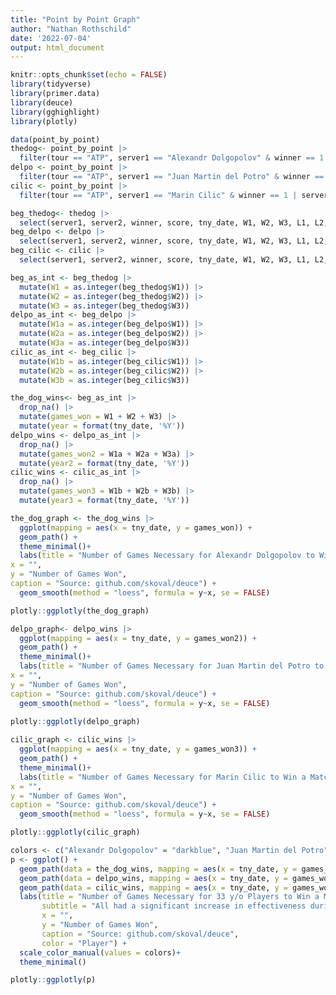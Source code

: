 ```yaml
---
title: "Point by Point Graph"
author: "Nathan Rothschild"
date: '2022-07-04'
output: html_document
---
```


```r
knitr::opts_chunk$set(echo = FALSE)
library(tidyverse)
library(primer.data)
library(deuce)
library(gghighlight)
library(plotly)
```

```r
data(point_by_point)
thedog<- point_by_point |> 
  filter(tour == "ATP", server1 == "Alexandr Dolgopolov" & winner == 1 | server2 == "Alexandr Dolgopolov" & winner == 2, draw == "Main")
delpo <- point_by_point |> 
  filter(tour == "ATP", server1 == "Juan Martin del Potro" & winner == 1 | server2 == "Juan Martin del Potro" & winner == 2, draw == "Main")
cilic <- point_by_point |> 
  filter(tour == "ATP", server1 == "Marin Cilic" & winner == 1 | server2 == "Marin Cilic" & winner == 2, draw == "Main")
```

```r
beg_thedog<- thedog |> 
  select(server1, server2, winner, score, tny_date, W1, W2, W3, L1, L2, L3)
beg_delpo <- delpo |> 
  select(server1, server2, winner, score, tny_date, W1, W2, W3, L1, L2, L3)
beg_cilic <- cilic |> 
  select(server1, server2, winner, score, tny_date, W1, W2, W3, L1, L2, L3)
```

```r
beg_as_int <- beg_thedog |> 
  mutate(W1 = as.integer(beg_thedog$W1)) |> 
  mutate(W2 = as.integer(beg_thedog$W2)) |> 
  mutate(W3 = as.integer(beg_thedog$W3))
delpo_as_int <- beg_delpo |> 
  mutate(W1a = as.integer(beg_delpo$W1)) |> 
  mutate(W2a = as.integer(beg_delpo$W2)) |> 
  mutate(W3a = as.integer(beg_delpo$W3))
cilic_as_int <- beg_cilic |> 
  mutate(W1b = as.integer(beg_cilic$W1)) |> 
  mutate(W2b = as.integer(beg_cilic$W2)) |> 
  mutate(W3b = as.integer(beg_cilic$W3))
```
```r
the_dog_wins<- beg_as_int |> 
  drop_na() |> 
  mutate(games_won = W1 + W2 + W3) |> 
  mutate(year = format(tny_date, '%Y'))
delpo_wins <- delpo_as_int |> 
  drop_na() |> 
  mutate(games_won2 = W1a + W2a + W3a) |> 
  mutate(year2 = format(tny_date, '%Y'))
cilic_wins <- cilic_as_int |> 
  drop_na() |> 
  mutate(games_won3 = W1b + W2b + W3b) |> 
  mutate(year3 = format(tny_date, '%Y'))
```

```r
the_dog_graph <- the_dog_wins |> 
  ggplot(mapping = aes(x = tny_date, y = games_won)) + 
  geom_path() +
  theme_minimal()+
  labs(title = "Number of Games Necessary for Alexandr Dolgopolov to Win a Match", subtitle = "He needed to win the fewest number of games in 2012",
x = "",
y = "Number of Games Won",
caption = "Source: github.com/skoval/deuce") + 
  geom_smooth(method = "loess", formula = y~x, se = FALSE)

plotly::ggplotly(the_dog_graph)
```
```r
delpo_graph<- delpo_wins |> 
  ggplot(mapping = aes(x = tny_date, y = games_won2)) + 
  geom_path() +
  theme_minimal()+
  labs(title = "Number of Games Necessary for Juan Martin del Potro to Win a Match", subtitle = "He needed to win the fewest number of games in the middle of his career",
x = "",
y = "Number of Games Won",
caption = "Source: github.com/skoval/deuce") + 
  geom_smooth(method = "loess", formula = y~x, se = FALSE)
  
plotly::ggplotly(delpo_graph)
```

```r
cilic_graph <- cilic_wins |> 
  ggplot(mapping = aes(x = tny_date, y = games_won3)) + 
  geom_path() +
  theme_minimal()+
  labs(title = "Number of Games Necessary for Marin Cilic to Win a Match", subtitle = "He needed to win the fewest number of games in 2012",
x = "",
y = "Number of Games Won",
caption = "Source: github.com/skoval/deuce") + 
  geom_smooth(method = "loess", formula = y~x, se = FALSE)

plotly::ggplotly(cilic_graph)
```

```r
colors <- c("Alexandr Dolgopolov" = "darkblue", "Juan Martin del Potro" = "yellow", "Marin Cilic" = "forestgreen")
p <- ggplot() + 
  geom_path(data = the_dog_wins, mapping = aes(x = tny_date, y = games_won, color = "Alexandr Dolgopolov")) + 
  geom_path(data = delpo_wins, mapping = aes(x = tny_date, y = games_won2, color = "Juan Martin del Potro")) + 
  geom_path(data = cilic_wins, mapping = aes(x = tny_date, y = games_won3, color = "Marin Cilic")) + 
  labs(title = "Number of Games Necessary for 33 y/o Players to Win a Match",
       subtitle = "All had a significant increase in effectiveness during 2016",
       x = "",
       y = "Number of Games Won",
       caption = "Source: github.com/skoval/deuce",
       color = "Player") + 
  scale_color_manual(values = colors)+
  theme_minimal()

plotly::ggplotly(p)
```




